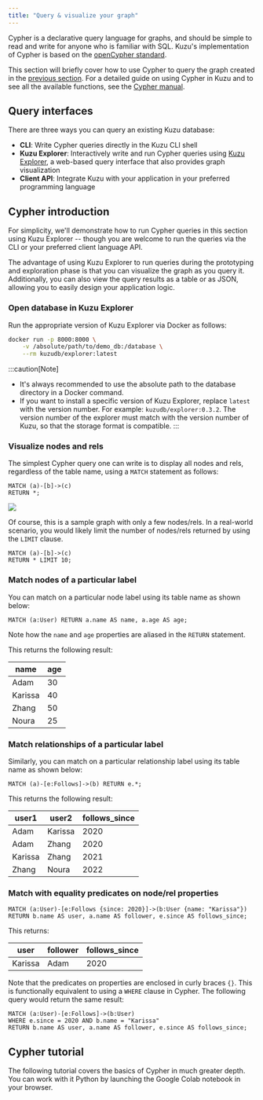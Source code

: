```yaml
---
title: "Query & visualize your graph"
---
```



Cypher is a declarative query language for graphs, and should be simple to read and write
for anyone who is familiar with SQL. Kuzu's implementation
of Cypher is based on the [openCypher standard](https://opencypher.org/).

This section will briefly cover how to use Cypher to query the graph created
in the [previous section](/get-started). For a detailed guide on using Cypher in Kuzu and to see all the
available functions, see the [Cypher manual](/cypher).

## Query interfaces

There are three ways you can query an existing Kuzu database:

- **CLI**: Write Cypher queries directly in the Kuzu CLI shell
- **Kuzu Explorer**: Interactively write and run Cypher queries using [Kuzu Explorer](/visualization/kuzu-explorer/),
a web-based query interface that also provides graph visualization
- **Client API**: Integrate Kuzu with your application in your preferred programming language

## Cypher introduction

For simplicity, we'll demonstrate how to run Cypher queries in this section using Kuzu Explorer
-- though you are welcome to run the queries via the CLI or your preferred client language API.

The advantage of using Kuzu Explorer to run queries during the prototyping and exploration phase
is that you can visualize the graph as you query it. Additionally, you can also view the query
results as a table or as JSON, allowing you to easily design your application logic.

### Open database in Kuzu Explorer

Run the appropriate version of Kuzu Explorer via Docker as follows:

```bash
docker run -p 8000:8000 \
    -v /absolute/path/to/demo_db:/database \
    --rm kuzudb/explorer:latest
```

:::caution[Note]
- It's always recommended to use the absolute path to the database directory in a Docker command.
- If you want to install a specific version of Kuzu Explorer, replace `latest` with the version number.
For example: `kuzudb/explorer:0.3.2`. The version number of the explorer must match with the version
number of Kuzu, so that the storage format is compatible.
:::

### Visualize nodes and rels

The simplest Cypher query one can write is to display all nodes and rels, regardless of the table
name, using a `MATCH` statement as follows:

```cypher
MATCH (a)-[b]->(c)
RETURN *;
```

![](/img/visualization/query-result-graph-view.png)

Of course, this is a sample graph with only a few nodes/rels. In a real-world scenario, you
would likely limit the number of nodes/rels returned by using the `LIMIT` clause.

```cypher
MATCH (a)-[b]->(c)
RETURN * LIMIT 10;
```

### Match nodes of a particular label

You can match on a particular node label using its table name as shown below:

```cypher
MATCH (a:User) RETURN a.name AS name, a.age AS age;
```

Note how the `name` and `age` properties are aliased in the `RETURN` statement.

This returns the following result:

| name | age |
| --- | --- |
| Adam | 30 |
| Karissa | 40 |
| Zhang | 50 |
| Noura | 25 |

### Match relationships of a particular label

Similarly, you can match on a particular relationship label using its table name as shown below:

```cypher
MATCH (a)-[e:Follows]->(b) RETURN e.*;
```

This returns the following result:

| user1 | user2 | follows_since |
| --- | --- | --- |
| Adam | Karissa | 2020 |
| Adam | Zhang | 2020 |
| Karissa | Zhang | 2021 |
| Zhang | Noura | 2022 |

### Match with equality predicates on node/rel properties

```cypher
MATCH (a:User)-[e:Follows {since: 2020}]->(b:User {name: "Karissa"})
RETURN b.name AS user, a.name AS follower, e.since AS follows_since;
```

This returns:

| user | follower | follows_since |
| --- | --- | --- |
| Karissa | Adam | 2020 |

Note that the predicates on properties are enclosed in curly braces `{}`. This is functionally equivalent
to using a `WHERE` clause in Cypher. The following query would return the same result:

```cypher
MATCH (a:User)-[e:Follows]->(b:User)
WHERE e.since = 2020 AND b.name = "Karissa"
RETURN b.name AS user, a.name AS follower, e.since AS follows_since;
```

## Cypher tutorial

The following tutorial covers the basics of Cypher in much greater depth. You can work with it
Python by launching the Google Colab notebook in your browser.

<LinkCard
  title="Introduction to Cypher"
  description="Learn the basics of Cypher in Kuzu"
  href="https://colab.research.google.com/drive/1zgTCEOFdskYRQ45COYRww7sA6fTXE66S"
/>